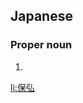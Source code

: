 ==Japanese==
{{ja-kanjitab|やす|ひろ}}

===Proper noun===
{{ja-pos|やすひろ|proper}}

# {{given name|male|lang=ja|sort=やすひろ}}

[[li:保弘]]